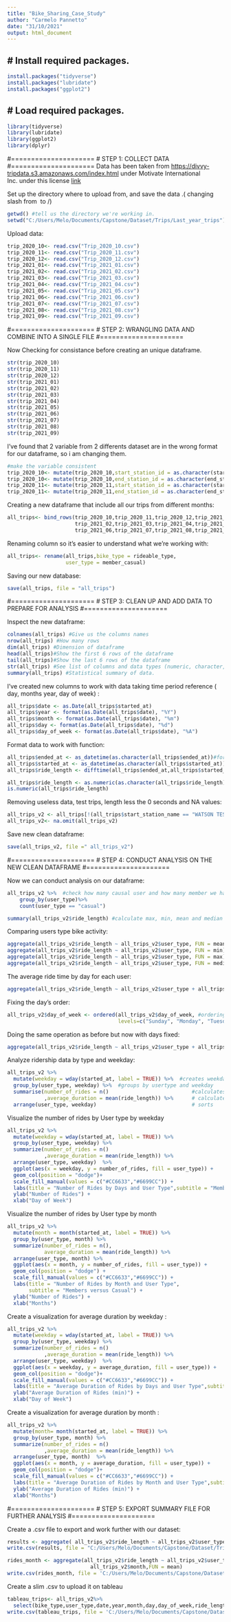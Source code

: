 ---
title: "Bike_Sharing_Case_Study"
author: "Carmelo Pannetto"
date: "31/10/2021"
output: html_document
---


# Install  required packages.
---

```{r}
install.packages("tidyverse")
install.packages("lubridate")
install.packages("ggplot2")
```
# Load required packages.
---

```{r}
library(tidyverse)  
library(lubridate)  
library(ggplot2)  
library(dplyr) 
```

#=====================
# STEP 1: COLLECT DATA
#=====================
Data has been taken from <https://divvy-tripdata.s3.amazonaws.com/index.html> under Motivate International Inc. under this license
[link](https://www.divvybikes.com/data-license-agreement)

Set up the directory where to upload from, and save the data .( changing slash from \ to /)

```{r}
getwd() #tell us the directory we're working in.
setwd("C:/Users/Melo/Documents/Capstone/Dataset/Trips/Last_year_trips")
```

Upload data:
```{r}
trip_2020_10<- read.csv("Trip_2020_10.csv")
trip_2020_11<- read.csv("Trip_2020_11.csv")
trip_2020_12<- read.csv("Trip_2020_12.csv")
trip_2021_01<- read.csv("Trip_2021_01.csv")
trip_2021_02<- read.csv("Trip_2021_02.csv")
trip_2021_03<- read.csv("Trip_2021_03.csv")
trip_2021_04<- read.csv("Trip_2021_04.csv")
trip_2021_05<- read.csv("Trip_2021_05.csv")
trip_2021_06<- read.csv("Trip_2021_06.csv")
trip_2021_07<- read.csv("Trip_2021_07.csv")
trip_2021_08<- read.csv("Trip_2021_08.csv")
trip_2021_09<- read.csv("Trip_2021_09.csv")
```



#=====================
# STEP 2: WRANGLING DATA AND COMBINE INTO A SINGLE FILE
#=====================

Now Checking for consistance before creating an unique dataframe.
```{r}
str(trip_2020_10)  
str(trip_2020_11)
str(trip_2020_12)
str(trip_2021_01)
str(trip_2021_02)
str(trip_2021_03)
str(trip_2021_04)
str(trip_2021_05)
str(trip_2021_06)
str(trip_2021_07)
str(trip_2021_08)
str(trip_2021_09)
```


I've found that 2 variable from 2 differents dataset are in the wrong format for our dataframe, so i am changing them.
```{r}
#make the variable consistent
trip_2020_10<- mutate(trip_2020_10,start_station_id = as.character(start_station_id)) 
trip_2020_10<- mutate(trip_2020_10,end_station_id = as.character(end_station_id))
trip_2020_11<- mutate(trip_2020_11,start_station_id = as.character(start_station_id))
trip_2020_11<- mutate(trip_2020_11,end_station_id = as.character(end_station_id))

```

Creating a new dataframe that include all our trips from different months:
```{r}
all_trips<- bind_rows(trip_2020_10,trip_2020_11,trip_2020_12,trip_2021_01,  
                      trip_2021_02,trip_2021_03,trip_2021_04,trip_2021_05,
                      trip_2021_06,trip_2021_07,trip_2021_08,trip_2021_09)
```

Renaming column so it's easier to understand what we're working with:
```{r}
all_trips<- rename(all_trips,bike_type = rideable_type, 
                   user_type = member_casual)
```

Saving our new database:
```{r}
save(all_trips, file = "all_trips")
```

 
#=====================
# STEP 3: CLEAN UP AND ADD DATA TO PREPARE FOR ANALYSIS
#=====================

Inspect the new dataframe:
```{r}
colnames(all_trips) #Give us the columns names
nrow(all_trips) #How many rows
dim(all_trips) #Dimension of dataframe
head(all_trips)#Show the first 6 rows of the dataframe
tail(all_trips)#Show the last 6 rows of the dataframe
str(all_trips) #See list of columns and data types (numeric, character, etc)
summary(all_trips) #Statistical summary of data.
```

I've created new columns to work with data taking time period reference ( day, months year, day of week) :

```{r}
all_trips$date <- as.Date(all_trips$started_at)
all_trips$year <- format(as.Date(all_trips$date), "%Y")
all_trips$month <- format(as.Date(all_trips$date), "%m")
all_trips$day <- format(as.Date(all_trips$date), "%d")
all_trips$day_of_week <- format(as.Date(all_trips$date), "%A")
```

Format data to work with function:
```{r}
all_trips$ended_at <- as_datetime(as.character(all_trips$ended_at))#formatting as date for using difftime function
all_trips$started_at <- as_datetime(as.character(all_trips$started_at))
all_trips$ride_length <- difftime(all_trips$ended_at,all_trips$started_at)
```
```{r}
all_trips$ride_length <- as.numeric(as.character(all_trips$ride_length)) # now we create the ride length, using the diff function (end time minuts start time ). the ride_length is formatted a char, so well go to convert it as a number
is.numeric(all_trips$ride_length)
```

Removing useless data, test trips, length less the 0 seconds and NA values:
```{r}
all_trips_v2 <- all_trips[!(all_trips$start_station_name == "WATSON TESTING - DIVVY" | all_trips$ride_length<0 ),] 
all_trips_v2<- na.omit(all_trips_v2) 
```

Save new clean dataframe:
```{r}
save(all_trips_v2, file =" all_trips_v2")
```

#=====================
# STEP 4: CONDUCT ANALYSIS ON THE NEW CLEAN DATAFRAME
#=====================

Now we can conduct analysis on our dataframe:

```{r}
all_trips_v2 %>%  #check how many causal user and how many member we have.
    group_by(user_type)%>%
    count(user_type == "casual")
```

```{r}
summary(all_trips_v2$ride_length) #calculate max, min, mean and median
```

Comparing users type bike activity:
```{r}
aggregate(all_trips_v2$ride_length ~ all_trips_v2$user_type, FUN = mean) 
aggregate(all_trips_v2$ride_length ~ all_trips_v2$user_type, FUN = min)
aggregate(all_trips_v2$ride_length ~ all_trips_v2$user_type, FUN = max)
aggregate(all_trips_v2$ride_length ~ all_trips_v2$user_type, FUN = median)
```

The average ride time by day for each user:
```{r}
aggregate(all_trips_v2$ride_length ~ all_trips_v2$user_type + all_trips_v2$day_of_week, FUN = mean)#average ride by 2 different user by weekday
```
Fixing the day's order:
```{r}
all_trips_v2$day_of_week <- ordered(all_trips_v2$day_of_week, #ordering weekdays
                                    levels=c("Sunday", "Monday", "Tuesday", "Wednesday", "Thursday", "Friday", "Saturday"))

```

Doing the same operation as before but now with days fixed:

```{r}
aggregate(all_trips_v2$ride_length ~ all_trips_v2$user_type + all_trips_v2$day_of_week, FUN = mean)
```

Analyze ridership data by type and weekday:
```{r}
all_trips_v2 %>%     
  mutate(weekday = wday(started_at, label = TRUE)) %>%  #creates weekday field using wday()
  group_by(user_type, weekday) %>%  #groups by usertype and weekday
  summarise(number_of_rides = n()							#calculates the number of rides and average duration 
            ,average_duration = mean(ride_length)) %>% 		# calculates the average duration
  arrange(user_type, weekday)								# sorts
```

Visualize the number of rides by User type by weekday
```{r}
all_trips_v2 %>% 
  mutate(weekday = wday(started_at, label = TRUE)) %>% 
  group_by(user_type, weekday) %>% 
  summarize(number_of_rides = n()
            ,average_duration = mean(ride_length)) %>% 
  arrange(user_type, weekday)  %>% 
  ggplot(aes(x = weekday, y = number_of_rides, fill = user_type)) +
  geom_col(position = "dodge")+ 
  scale_fill_manual(values = c("#CC6633","#6699CC")) +
  labs(title = "Number of Rides by Days and User Type",subtitle = "Members versus Casual ") +
  ylab("Number of Rides") +
  xlab("Day of Week")
```

Visualize the number of rides by User type by month
```{r}
all_trips_v2 %>% 
  mutate(month = month(started_at, label = TRUE)) %>% 
  group_by(user_type, month) %>% 
  summarize(number_of_rides = n(),
            average_duration = mean(ride_length)) %>% 
  arrange(user_type, month) %>% 
  ggplot(aes(x = month, y = number_of_rides, fill = user_type)) +
  geom_col(position = "dodge") +
  scale_fill_manual(values = c("#CC6633","#6699CC")) +
  labs(title = "Number of Rides by Month and User Type",
       subtitle = "Members versus Casual") +
  ylab("Number of Rides") +
  xlab("Months")
```

Create a visualization for average duration by weekday :
```{r}
all_trips_v2 %>% 
  mutate(weekday = wday(started_at, label = TRUE)) %>% 
  group_by(user_type, weekday) %>% 
  summarize(number_of_rides = n()
            ,average_duration = mean(ride_length)) %>% 
  arrange(user_type, weekday)  %>% 
  ggplot(aes(x = weekday, y = average_duration, fill = user_type)) +
  geom_col(position = "dodge")+
  scale_fill_manual(values = c("#CC6633","#6699CC")) +
  labs(title = "Average Duration of Rides by Days and User Type",subtitle = "Members versus Casual") +
  ylab("Average Duration of Rides (min)") +
  xlab("Day of Week")
```

Create a visualization for average duration by month :
```{r}
all_trips_v2 %>% 
  mutate(month= month(started_at, label = TRUE)) %>% 
  group_by(user_type, month) %>% 
  summarize(number_of_rides = n()
            ,average_duration = mean(ride_length)) %>% 
  arrange(user_type, month)  %>% 
  ggplot(aes(x = month, y = average_duration, fill = user_type)) +
  geom_col(position = "dodge")+
  scale_fill_manual(values = c("#CC6633","#6699CC")) +
  labs(title = "Average Duration of Rides by Month and User Type",subtitle = "Members versus Casual") +
  ylab("Average Duration of Rides (min)") +
  xlab("Months")
```



#=====================
# STEP 5: EXPORT SUMMARY FILE FOR FURTHER ANALYSIS
#=====================

Create a .csv file to export and work further with our dataset:
```{r}
results <- aggregate( all_trips_v2$ride_length ~ all_trips_v2$user_type + all_trips_v2$day_of_week, FUN = mean)#creating a var to export our results and save the result as a .csv file
write.csv(results, file = "C:/Users/Melo/Documents/Capstone/Dataset/Trips/summary_rides.csv")
```

```{r}
rides_month <- aggregate(all_trips_v2$ride_length ~ all_trips_v2$user_type +
                           all_trips_v2$month,FUN = mean)
write.csv(rides_month, file = 'C:/Users/Melo/Documents/Capstone/Dataset/Trips/avg_length_by_month.csv')

```
Create a slim .csv to upload it on tableau

```{r}
tableau_trips<- all_trips_v2%>%
  select(bike_type,user_type,date,year,month,day,day_of_week,ride_length)
write.csv(tableau_trips, file = 'C:/Users/Melo/Documents/Capstone/Dataset/Trips/tableau_trips.csv')
```

